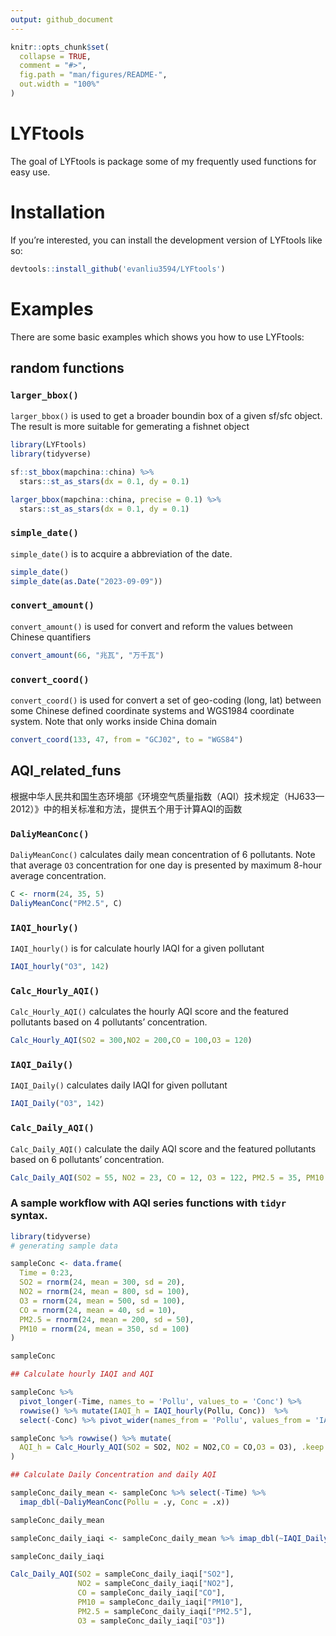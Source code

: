 ```yaml
---
output: github_document
---
```


<!-- README.md is generated from README.Rmd. Please edit that file -->

```r
knitr::opts_chunk$set(
  collapse = TRUE,
  comment = "#>",
  fig.path = "man/figures/README-",
  out.width = "100%"
)
```

# LYFtools

<!-- badges: start -->
<!-- badges: end -->

The goal of LYFtools is package some of my frequently used functions for easy use.

# Installation

If you're interested, you can install the development version of LYFtools like so:

``` r
devtools::install_github('evanliu3594/LYFtools')
```

# Examples

There are some basic examples which shows you how to use LYFtools:

## random functions

###  `larger_bbox()` 

`larger_bbox()` is used to get a broader boundin box of a given sf/sfc object. The result is more suitable for gemerating a fishnet object

```r
library(LYFtools)
library(tidyverse)

sf::st_bbox(mapchina::china) %>% 
  stars::st_as_stars(dx = 0.1, dy = 0.1)

larger_bbox(mapchina::china, precise = 0.1) %>% 
  stars::st_as_stars(dx = 0.1, dy = 0.1)

```

### `simple_date()`
`simple_date()` is to acquire a abbreviation of the date.
```r

simple_date()
simple_date(as.Date("2023-09-09"))

```

### `convert_amount()`
`convert_amount()` is used for convert and reform the values between Chinese quantifiers

```r
convert_amount(66, "兆瓦", "万千瓦")
```

### `convert_coord()`
`convert_coord()` is used for convert a set of geo-coding (long, lat) between some Chinese defined coordinate systems and WGS1984 coordinate system. Note that only works inside China domain

```r
convert_coord(133, 47, from = "GCJ02", to = "WGS84")
```

## AQI_related_funs

根据中华人民共和国生态环境部《环境空气质量指数（AQI）技术规定（HJ633—2012）》中的相关标准和方法，提供五个用于计算AQI的函数

### `DaliyMeanConc()`
`DaliyMeanConc()` calculates daily mean concentration of 6 pollutants. Note that average `O3` concentration for one day is presented by maximum 8-hour average concentration.

```r
C <- rnorm(24, 35, 5)
DaliyMeanConc("PM2.5", C)
```

### `IAQI_hourly()`
`IAQI_hourly()` is for calculate hourly IAQI for a given pollutant
```r
IAQI_hourly("O3", 142)
```

### `Calc_Hourly_AQI()`
`Calc_Hourly_AQI()` calculates the hourly AQI score and the featured pollutants based on 4 pollutants' concentration.

```r
Calc_Hourly_AQI(SO2 = 300,NO2 = 200,CO = 100,O3 = 120)

```

### `IAQI_Daily()`
`IAQI_Daily()` calculates daily IAQI for given pollutant

```r
IAQI_Daily("O3", 142)
```

### `Calc_Daily_AQI()`
`Calc_Daily_AQI()` calculate the daily AQI score and the featured pollutants based on 6 pollutants' concentration.

```r
Calc_Daily_AQI(SO2 = 55, NO2 = 23, CO = 12, O3 = 122, PM2.5 = 35, PM10 = 55)
```

### A sample workflow with AQI series functions with `tidyr` syntax.

```r
library(tidyverse)
# generating sample data

sampleConc <- data.frame(
  Time = 0:23,
  SO2 = rnorm(24, mean = 300, sd = 20),
  NO2 = rnorm(24, mean = 800, sd = 100),
  O3 = rnorm(24, mean = 500, sd = 100),
  CO = rnorm(24, mean = 40, sd = 10),
  PM2.5 = rnorm(24, mean = 200, sd = 50),
  PM10 = rnorm(24, mean = 350, sd = 100)
)

sampleConc
```

```r
## Calculate hourly IAQI and AQI

sampleConc %>% 
  pivot_longer(-Time, names_to = 'Pollu', values_to = 'Conc') %>%
  rowwise() %>% mutate(IAQI_h = IAQI_hourly(Pollu, Conc))  %>%
  select(-Conc) %>% pivot_wider(names_from = 'Pollu', values_from = 'IAQI_h')

sampleConc %>% rowwise() %>% mutate(
  AQI_h = Calc_Hourly_AQI(SO2 = SO2, NO2 = NO2,CO = CO,O3 = O3), .keep = 'none'
)

```
```r

## Calculate Daily Concentration and daily AQI

sampleConc_daily_mean <- sampleConc %>% select(-Time) %>% 
  imap_dbl(~DaliyMeanConc(Pollu = .y, Conc = .x))

sampleConc_daily_mean

sampleConc_daily_iaqi <- sampleConc_daily_mean %>% imap_dbl(~IAQI_Daily(Pollu = .y, Conc = .x))

sampleConc_daily_iaqi

```
```r
Calc_Daily_AQI(SO2 = sampleConc_daily_iaqi["SO2"],
               NO2 = sampleConc_daily_iaqi["NO2"],
               CO = sampleConc_daily_iaqi["CO"],
               PM10 = sampleConc_daily_iaqi["PM10"],
               PM2.5 = sampleConc_daily_iaqi["PM2.5"],
               O3 = sampleConc_daily_iaqi["O3"])

```
